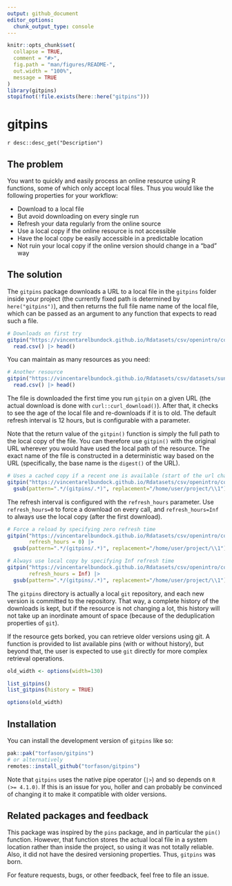 ```yaml
---
output: github_document
editor_options: 
  chunk_output_type: console
---
```


<!-- README.md is generated from README.Rmd. Please edit that file -->

```r
knitr::opts_chunk$set(
  collapse = TRUE,
  comment = "#>",
  fig.path = "man/figures/README-",
  out.width = "100%",
  message = TRUE
)
library(gitpins)
stopifnot(!file.exists(here::here("gitpins")))
```

# gitpins

<!-- badges: start -->
<!-- badges: end -->

`r desc::desc_get("Description")`

## The problem

You want to quickly and easily process an online resource using R functions, some of which only accept local files. Thus you would like the following properties for your workflow:

* Download to a local file
* But avoid downloading on every single run
* Refresh your data regularly from the online source
* Use a local copy if the online resource is not accessible
* Have the local copy be easily accessible in a predictable location
* Not ruin your local copy if the online version should change in a "bad" way

## The solution

The `gitpins` package downloads a URL to a local file in the `gitpins` folder
inside your project (the currently fixed path is determined by
`here("gitpins")`), and then returns the full file name name of the local file,
which can be passed as an argument to any function that expects to read such a
file.

```r
# Downloads on first try
gitpin("https://vincentarelbundock.github.io/Rdatasets/csv/openintro/country_iso.csv") |> 
  read.csv() |> head()
```

You can maintain as many resources as you need:

```r
# Another resource
gitpin("https://vincentarelbundock.github.io/Rdatasets/csv/datasets/sunspot.month.csv") |> 
  read.csv() |> head()
```

The file is downloaded the first time you run `gitpin` on a given URL (the
actual download is done with `curl::curl_download()`). After that, it checks to
see the age of the local file and re-downloads if it is to old. The default
refresh interval is 12 hours, but is configurable with a parameter.

Note that the return value of the `gitpin()` function is simply the full path to
the local copy of the file. You can therefore use `gitpin()` with the original
URL wherever you would have used the local path of the resource. The exact name
of the file is constructed in a deterministic way based on the URL
(specifically, the base name is the `digest()` of the URL).

```r
# Uses a cached copy if a recent one is available (start of the url changed for privacy)
gitpin("https://vincentarelbundock.github.io/Rdatasets/csv/openintro/country_iso.csv") |>
  gsub(pattern=".*/(gitpins/.*)", replacement="/home/user/project/\\1")
```

The refresh interval is configured with the `refresh_hours` parameter. Use
`refresh_hours=0` to force a download on every call, and `refresh_hours=Inf` to
always use the local copy (after the first download).

```r
# Force a reload by specifying zero refresh time
gitpin("https://vincentarelbundock.github.io/Rdatasets/csv/openintro/country_iso.csv",
       refresh_hours = 0) |>
  gsub(pattern=".*/(gitpins/.*)", replacement="/home/user/project/\\1")

# Always use local copy by specifying Inf refresh time
gitpin("https://vincentarelbundock.github.io/Rdatasets/csv/openintro/country_iso.csv",
       refresh_hours = Inf) |>
  gsub(pattern=".*/(gitpins/.*)", replacement="/home/user/project/\\1")
```

The `gitpins` directory is actually a local `git` repository, and each new
version is committed to the repository. That way, a complete history of the
downloads is kept, but if the resource is not changing a lot, this history will
not take up an inordinate amount of space (because of the deduplication
properties of `git`).

If the resource gets borked, you can retrieve older versions using git. A function
is provided to list available pins (with or without history), but beyond that, the
user is expected to use `git` directly for more complex retrieval operations.

```r
old_width <- options(width=130)
```

```r
list_gitpins()
list_gitpins(history = TRUE)
```

```r
options(old_width)
```

## Installation

You can install the development version of `gitpins` like so:

``` r
pak::pak("torfason/gitpins")
# or alternatively
remotes::install_github("torfason/gitpins")
```

Note that `gitpins` uses the native pipe operator (`|>`) and so depends on `R
(>= 4.1.0)`. If this is an issue for you, holler and can probably be convinced
of changing it to make it compatible with older versions.

## Related packages and feedback

This package was inspired by the `pins` package, and in particular the `pin()` function.
However, that function stores the actual local file in a system location rather than
inside the project, so using it was not totally reliable. Also, it did not have 
the desired versioning properties. Thus, `gitpins` was born.

For feature requests, bugs, or other feedback, feel free to file an issue.



